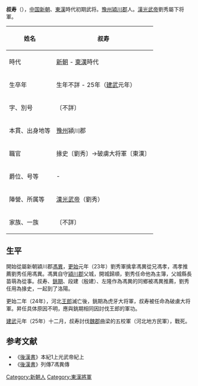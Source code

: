 '''叔寿'''（{{bd|？||25年|}}），[[中国|中国]][[新朝|新朝]]、[[東漢|東漢]]時代初期武将。[[豫州|豫州]][[潁川郡|潁川郡]]人。[[漢光武帝|漢光武帝]]劉秀屬下将軍。
{| class="wikitable" style="float:right; font-size:smaller"
|-
! 姓名
| 叔寿 
|-
! 時代
| [[新朝|新朝]] - [[東漢|東漢]]時代 
|-
! 生卒年
| 生年不詳 - 25年（[[建武_(漢)|建武]]元年）
|-
! 字、別号
| 〔不詳〕
|-
! 本貫、出身地等
| [[豫州|豫州]]潁川郡
|-
! 職官
| 掾史〔劉秀〕→破虜大将軍〔東漢〕
|-
! 爵位、号等
| - 
|-
! 陣營、所属等
| [[漢光武帝|漢光武帝]]（劉秀）
|-
! 家族、一族
| 〔不詳〕
|}
== 生平 ==
開始從屬新朝潁川郡[[馮異|馮異]]，[[更始_(漢朝)|更始]]元年（23年）劉秀軍擒拿馮異從兄馮孝，馮孝推薦劉秀任用馮異。馮異自守[[潁川郡|潁川郡]]父城，開城歸順，劉秀任命他為主簿，父城縣長苗萌為從事。叔寿、[[銚期|銚期]]、段建（殷建）、左隆作為馮異的同鄉被馮異推薦，劉秀任用為掾史，一起到了洛陽。

更始二年（24年），河北[[王郎|王郎]]滅亡後，銚期為虎牙大将軍，叔寿被任命為破虜大将軍。昇任具体原因不明，應與銚期相同因討伐王郎的軍功。

[[建武_(漢)|建武]]元年（25年）十二月，叔寿討伐[[魏郡|魏郡]]曲梁的五校軍（河北地方民軍），戰死。

== 参考文献 ==
*《[[後漢書|後漢書]]》本紀1上光武帝紀上
*《[[後漢書|後漢書]]》列傳7馮異傳

{{DEFAULTSORT:S}}
[[Category:新朝人|Category:新朝人]]
[[Category:東漢將軍|Category:東漢將軍]]